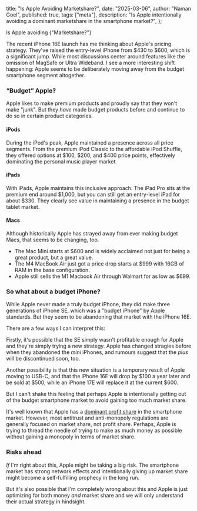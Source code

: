   title: "Is Apple Avoiding Marketshare?",
  date: "2025-03-06",
  author: "Naman Goel",
  published: true,
  tags: ["meta"],
  description:
    "Is Apple intentionally avoiding a dominant marketshare in the smartphone market?",
};



<Container path={__dirname}>
  <Word scale={26}>Is</Word>
  <Word scale={90}>Apple</Word>
  <Word scale={135}>avoiding</Word>
  <Word scale={135} italic>
    {"Marketshare?"}
  </Word>
</Container>

The recent iPhone 16E launch has me thinking about Apple's pricing strategy. They've
raised the entry-level iPhone from $430 to $600, which is a significant jump. While
most discussions center around features like the omission of MagSafe or Ultra Wideband.
I see a more interesting shift happening: Apple seems to be deliberately
moving away from the budget smartphone segment altogether.

### “Budget” Apple?

Apple likes to make premium products and proudly say that they won't make "junk".
But they _have_ made budget products before and continue to do so in certain product categories.

#### iPods

During the iPod's peak, Apple maintained a presence across all price segments. From the premium
iPod Classic to the affordable iPod Shuffle, they offered options at $100, $200, and $400 price
points, effectively dominating the personal music player market.

#### iPads

With iPads, Apple maintains this inclusive approach. The iPad Pro sits at the premium end around
$1,000, but you can still get an entry-level iPad for about $330. They clearly see value in
maintaining a presence in the budget tablet market.

#### Macs

Although historically Apple has strayed away from ever making budget Macs, that seems to be changing,
too.

- The Mac Mini starts at $600 and is widely acclaimed not just for being a great product, but a great value.
- The M4 MacBook Air just got a price drop starts at $999 with 16GB of RAM in the base configuration.
- Apple still sells the M1 Macbook Air through Walmart for as low as $699.

### So what about a budget iPhone?

While Apple never made a truly budget iPhone, they did make three generations of iPhone SE,
which was a "budget iPhone" by Apple standards. But they seem to be abandoning that market with
the iPhone 16E.

There are a few ways I can interpret this:

Firstly, it's possible that the SE simply wasn't profitable enough for Apple and they're simply trying
a new strategy. Apple has changed stragies before when they abandoned the _mini_ iPhones, and rumours
suggest that the _plus_ will be discontinued soon, too.

Another possibility is that this new situation is a temporary result of Apple moving to USB-C, and that
the iPhone 16E will drop by $100 a year later and be sold at $500, while an iPhone 17E will replace it
at the current $600.

But I can't shake this feeling that perhaps Apple is intentionally getting out of the budget smartphone
market to avoid gaining too much market share.

It's well known that Apple has a [dominant profit share](https://finance.yahoo.com/news/apple-again-dominates-smartphone-profit-031537788.html)
in the smartphone market. However, most antitrust and anti-monopoly regulations are generally focused on
market share, not profit share. Perhaps, Apple is trying to thread the needle of trying to make
as much money as possible without gaining a monopoly in terms of market share.

### Risks ahead

_If_ I'm right about this, Apple might be taking a big risk. The smartphone market has strong
network effects and intentionally giving up market share might become a self-fulfilling prophecy
in the long run.

But it's also possible that I'm completely wrong about this and Apple is just optimizing for
both money _and_ market share and we will only understand their actual strategy in hindsight.

